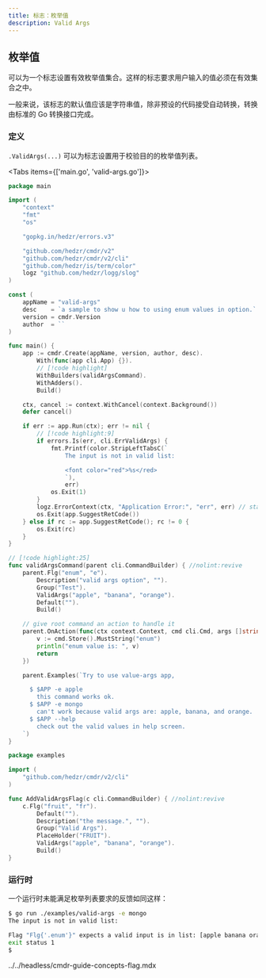 ```yaml
---
title: 标志：枚举值
description: Valid Args
---
```


## 枚举值

可以为一个标志设置有效枚举值集合。这样的标志要求用户输入的值必须在有效集合之中。

一般来说，该标志的默认值应该是字符串值，除非预设的代码接受自动转换，转换由标准的 Go 转换接口完成。

### 定义

`.ValidArgs(...)` 可以为标志设置用于校验目的的枚举值列表。

<Tabs items={['main.go', 'valid-args.go']}>

<Tab key="main.go">

```go title=main.go
package main

import (
	"context"
	"fmt"
	"os"

	"gopkg.in/hedzr/errors.v3"

	"github.com/hedzr/cmdr/v2"
	"github.com/hedzr/cmdr/v2/cli"
	"github.com/hedzr/is/term/color"
	logz "github.com/hedzr/logg/slog"
)

const (
	appName = "valid-args"
	desc    = `a sample to show u how to using enum values in option.`
	version = cmdr.Version
	author  = ``
)

func main() {
	app := cmdr.Create(appName, version, author, desc).
		With(func(app cli.App) {}).
		// [!code highlight]
		WithBuilders(validArgsCommand).
		WithAdders().
		Build()

	ctx, cancel := context.WithCancel(context.Background())
	defer cancel()

	if err := app.Run(ctx); err != nil {
		// [!code highlight:9]
		if errors.Is(err, cli.ErrValidArgs) {
			fmt.Printf(color.StripLeftTabsC(`
				The input is not in valid list:

				<font color="red">%s</red>
				`),
				err)
			os.Exit(1)
		}
		logz.ErrorContext(ctx, "Application Error:", "err", err) // stacktrace if in debug mode/build
		os.Exit(app.SuggestRetCode())
	} else if rc := app.SuggestRetCode(); rc != 0 {
		os.Exit(rc)
	}
}

// [!code highlight:25]
func validArgsCommand(parent cli.CommandBuilder) { //nolint:revive
	parent.Flg("enum", "e").
		Description("valid args option", "").
		Group("Test").
		ValidArgs("apple", "banana", "orange").
		Default("").
		Build()

	// give root command an action to handle it
	parent.OnAction(func(ctx context.Context, cmd cli.Cmd, args []string) (err error) {
		v := cmd.Store().MustString("enum")
		println("enum value is: ", v)
		return
	})

	parent.Examples(`Try to use value-args app,

	  $ $APP -e apple
	    this command works ok.
	  $ $APP -e mongo
	    can't work because valid args are: apple, banana, and orange.
	  $ $APP --help
	    check out the valid values in help screen.
	`)
}
```

</Tab>

<Tab key="valid-args.go">

```go title=valid-args.go
package examples

import (
	"github.com/hedzr/cmdr/v2/cli"
)

func AddValidArgsFlag(c cli.CommandBuilder) { //nolint:revive
	c.Flg("fruit", "fr").
		Default("").
		Description("the message.", "").
		Group("Valid Args").
		PlaceHolder("FRUIT").
		ValidArgs("apple", "banana", "orange").
		Build()
}
```

</Tab>
</Tabs>

### 运行时

一个运行时未能满足枚举列表要求的反馈如同这样：

```bash
$ go run ./examples/valid-args -e mongo
The input is not in valid list:

Flag "Flg{'.enum'}" expects a valid input is in list: [apple banana orange] | cmd=Cmd{''}
exit status 1
$
```

<include>../../headless/cmdr-guide-concepts-flag.mdx</include>
